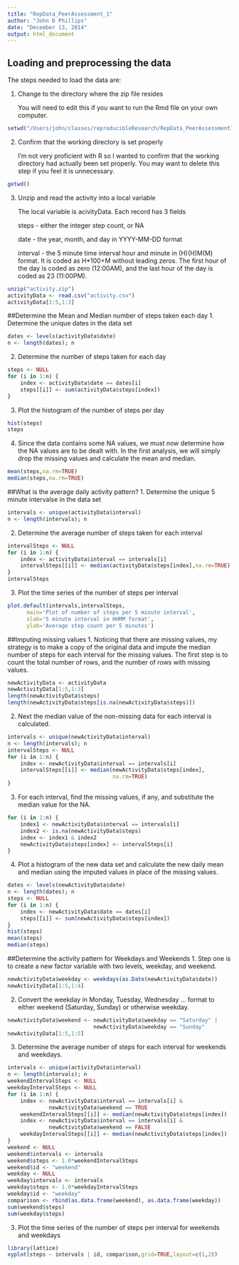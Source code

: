 ```yaml
---
title: "RepData_PeerAssessment_1"
author: "John D Phillips"
date: "December 13, 2014"
output: html_document
---
```


## Loading and preprocessing the data
The steps needed to load the data are:<p>
1. Change to the directory where the zip file resides<p>
  You will need to edit this if you want to run the Rmd file on
  your own computer.<p>
```r
setwd("/Users/john/classes/reproducibleResearch/RepData_PeerAssessment1")
```
2. Confirm that the working directory is set properly<p>
  I'm not very proficient with R so I wanted to confirm that the
  working directory had actually been set properly.  You may want
  to delete this step if you feel it is unnecessary.<p>
```r
getwd()
```
3. Unzip and read the activity into a local variable<p>
  The local variable is acivityData.  Each record has 3 fields<p>
    steps - either the integer step count, or NA<p>
    date - the year, month, and day in YYYY-MM-DD format<p>
    interval - the 5 minute time interval hour and minute
    in (H)(H)M(M) format.  It is coded as H*100+M without leading
    zeros.  The first hour of the day is coded as zero (12:00AM),
    and the last hour of the day is coded as 23 (11:00PM).<p>
```r
unzip("activity.zip")
activityData <- read.csv("activity.csv")
activityData[1:5,1:3]
```
##Determine the Mean and Median number of steps taken each day
1. Determine the unique dates in the data set
```r
dates <- levels(activityData$date)
n <- length(dates); n
```
2. Determine the number of steps taken for each day
```r
steps <- NULL
for (i in 1:n) {
    index <- activityData$date == dates[i]
    steps[[i]] <- sum(activityData$steps[index])
}
```
3. Plot the histogram of the number of steps per day
```r
hist(steps)
steps
```
4. Since the data contains some NA values, we must now determine
how the NA values are to be dealt with.  In the first analysis, we
will simply drop the missing values and calculate the mean and median.
```r
mean(steps,na.rm=TRUE)
median(steps,na.rm=TRUE)
```
##What is the average daily activity pattern?
1. Determine the unique 5 minute intervalse in the data set
```r
intervals <- unique(activityData$interval)
n <- length(intervals); n
```
2. Determine the average number of steps taken for each interval
```r
intervalSteps <- NULL
for (i in 1:n) {
    index <- activityData$interval == intervals[i]
    intervalSteps[[i]] <- median(activityData$steps[index],na.rm=TRUE)
}
intervalSteps
```
3. Plot the time series of the number of steps per interval
```r
plot.default(intervals,intervalSteps,
      main='Plot of number of steps per 5 minute interval',
      xlab='5 minute interval in HHMM format',
      ylab='Average step count per 5 minutes')
```
<p>
##Imputing missing values
1. Noticing that there are missing values, my strategy is to make a copy of the original data and impute the median number of steps for each interval for the missing values.  The first step is to count the total number of rows, and the number of rows with missing values.
```r
newActivityData <- activityData
newActivityData[1:5,1:3]
length(newActivityData$steps)
length(newActivityData$steps[is.na(newActivityData$steps)])
```
2. Next the median value of the non-missing data for each interval is calculated.
```r
intervals <- unique(newActivityData$interval)
n <- length(intervals); n
intervalSteps <- NULL
for (i in 1:n) {
    index <- newActivityData$interval == intervals[i]
    intervalSteps[[i]] <- median(newActivityData$steps[index],
                                 na.rm=TRUE)
}
```
3. For each interval, find the missing values, if any, and substitute the median value for the NA.
```r
for (i in 1:n) {
    index1 <- newActivityData$interval == intervals[i]
    index2 <- is.na(newActivityData$steps)
    index <- index1 & index2
    newActivityData$steps[index] <- intervalSteps[i]
}
```
4. Plot a histogram of the new data set and calculate the new daily mean and median using the imputed values in place of the missing values.
```r
dates <- levels(newActivityData$date)
n <- length(dates); n
steps <- NULL
for (i in 1:n) {
    index <- newActivityData$date == dates[i]
    steps[[i]] <- sum(newActivityData$steps[index])
}
hist(steps)
mean(steps)
median(steps)
```
##Determine the activity pattern for Weekdays and Weekends
1. Step one is to create a new factor variable with two levels, weekday, and weekend.
```r
newActivityData$weekday <- weekdays(as.Date(newActivityData$date))
newActivityData[1:5,1:4]
```
2. Convert the weekday in Monday, Tuesday, Wednesday ... format to either weekend (Saturday, Sunday) or otherwise weekday.
```r
newActivityData$weekend <- newActivityData$weekday == "Saturday" |
                           newActivityData$weekday == "Sunday"
newActivityData[1:5,1:5]
```
3. Determine the average number of steps for each interval for weekends and weekdays.
```r
intervals <- unique(activityData$interval)
n <- length(intervals); n
weekendIntervalSteps <- NULL
weekdayIntervalSteps <- NULL
for (i in 1:n) {
    index <- newActivityData$interval == intervals[i] &
             newActivityData$weekend == TRUE
    weekendIntervalSteps[[i]] <- median(newActivityData$steps[index])
    index <- newActivityData$interval == intervals[i] &
             newActivityData$weekend == FALSE
    weekdayIntervalSteps[[i]] <- median(newActivityData$steps[index])
}
weekend <- NULL
weekend$intervals <- intervals
weekend$steps <- 1.0*weekendIntervalSteps
weekend$id <- "weekend"
weekday <- NULL
weekday$intervals <- intervals
weekday$steps <- 1.0*weekdayIntervalSteps
weekday$id <- "weekday"
comparison <- rbind(as.data.frame(weekend), as.data.frame(weekday))
sum(weekend$steps)
sum(weekday$steps)
```
3. Plot the time series of the number of steps per interval for weekends and weekdays
```r
library(lattice)
xyplot(steps ~ intervals | id, comparison,grid=TRUE,layout=c(1,2))
```